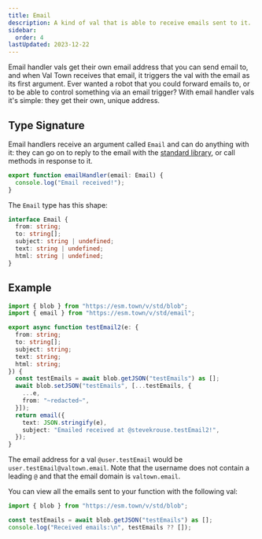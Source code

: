 ```yaml
---
title: Email
description: A kind of val that is able to receive emails sent to it.
sidebar:
  order: 4
lastUpdated: 2023-12-22
---
```



Email handler vals get their own email address that you can send email
to, and when Val Town receives that email, it triggers the val with the email
as its first argument. Ever wanted a robot that you could forward emails to,
or to be able to control something via an email trigger? With email
handler vals it's simple: they get their own, unique address.

## Type Signature

Email handlers receive an argument called `Email` and can do anything with it:
they can go on to reply to the email with the [standard library](/std/email),
or call methods in response to it.

```ts title="Example" val
export function emailHandler(email: Email) {
  console.log("Email received!");
}
```

The `Email` type has this shape:

```ts
interface Email {
  from: string;
  to: string[];
  subject: string | undefined;
  text: string | undefined;
  html: string | undefined;
}
```

## Example

```ts title="Save received emails" val
import { blob } from "https://esm.town/v/std/blob";
import { email } from "https://esm.town/v/std/email";

export async function testEmail2(e: {
  from: string;
  to: string[];
  subject: string;
  text: string;
  html: string;
}) {
  const testEmails = await blob.getJSON("testEmails") as [];
  await blob.setJSON("testEmails", [...testEmails, {
    ...e,
    from: "~redacted~",
  }]);
  return email({
    text: JSON.stringify(e),
    subject: "Emailed received at @stevekrouse.testEmail2!",
  });
}
```

The email address for a val `@user.testEmail` would be `user.testEmail@valtown.email`. Note that the username does not contain
a leading `@` and that the email domain is `valtown.email`.

You can view all the emails sent to your function with the following val:

```ts title="List received emails" val
import { blob } from "https://esm.town/v/std/blob";

const testEmails = await blob.getJSON("testEmails") as [];
console.log("Received emails:\n", testEmails ?? []);
```